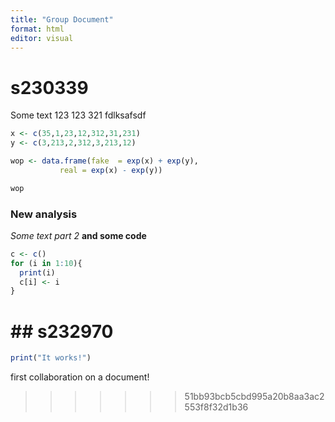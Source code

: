 ```yaml
---
title: "Group Document"
format: html
editor: visual
---
```


# s230339

Some text 123 123 321
fdlksafsdf


```r
x <- c(35,1,23,12,312,31,231)
y <- c(3,213,2,312,3,213,12)

wop <- data.frame(fake  = exp(x) + exp(y),
           real = exp(x) - exp(y))

wop
```
### New analysis

*Some text part 2* **and some code**

```r
c <- c()
for (i in 1:10){
  print(i)
  c[i] <- i
} 
```


## s232970
=======
```r
print("It works!")
```

first collaboration on a document!

>>>>>>> 51bb93bcb5cbd995a20b8aa3ac2553f8f32d1b36

